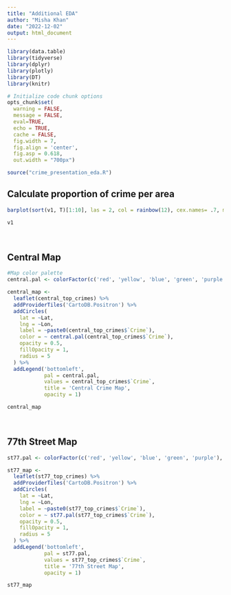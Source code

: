 ```yaml
---
title: "Additional EDA"
author: "Misha Khan"
date: "2022-12-02"
output: html_document
---
```



```r
library(data.table)
library(tidyverse)
library(dplyr)
library(plotly)
library(DT)
library(knitr)

# Initialize code chunk options
opts_chunk$set(
  warning = FALSE,
  message = FALSE,
  eval=TRUE,
  echo = TRUE,
  cache = FALSE,
  fig.width = 7, 
  fig.align = 'center',
  fig.asp = 0.618,
  out.width = "700px")

source("crime_presentation_eda.R")
```

## Calculate proportion of crime per area
```r
barplot(sort(v1, T)[1:10], las = 2, col = rainbow(12), cex.names= .7, main = "Top 10 Areas with Crime", xlab = "Area", ylab = "Count")
```
```r
v1
```


<br>

## Central Map
```r
#Map color palette
central.pal <- colorFactor(c('red', 'yellow', 'blue', 'green', 'purple'), domain = central_top_crimes$`Crime`)

central_map <- 
  leaflet(central_top_crimes) %>%  
  addProviderTiles('CartoDB.Positron') %>% 
  addCircles(
    lat = ~Lat, 
    lng = ~Lon,
    label = ~paste0(central_top_crimes$`Crime`),
    color = ~ central.pal(central_top_crimes$`Crime`),
    opacity = 0.5,
    fillOpacity = 1,
    radius = 5
  ) %>%
  addLegend('bottomleft', 
            pal = central.pal,  
            values = central_top_crimes$`Crime`,
            title = 'Central Crime Map', 
            opacity = 1)
```
```r
central_map
```

<br>

## 77th Street Map
```r

st77.pal <- colorFactor(c('red', 'yellow', 'blue', 'green', 'purple'), domain = st77_top_crimes$`Crime`)

st77_map <- 
  leaflet(st77_top_crimes) %>%  
  addProviderTiles('CartoDB.Positron') %>% 
  addCircles(
    lat = ~Lat, 
    lng = ~Lon,
    label = ~paste0(st77_top_crimes$`Crime`),
    color = ~ st77.pal(st77_top_crimes$`Crime`),
    opacity = 0.5,
    fillOpacity = 1,
    radius = 5
  ) %>%
  addLegend('bottomleft', 
            pal = st77.pal,  
            values = st77_top_crimes$`Crime`,
            title = '77th Street Map', 
            opacity = 1)
```

```r
st77_map
```

<br>


```r

```

